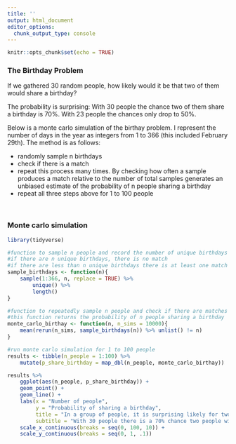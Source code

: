 ---
title: ''
output: html_document
editor_options: 
  chunk_output_type: console
---

```{r setup, include=FALSE}
knitr::opts_chunk$set(echo = TRUE)
```

### The Birthday Problem

If we gathered 30 random people, how likely would it be that two of them would share a birthday?

The probability is surprising: With 30 people the chance two of them share a birthday is 70%. With 23 people the chances only drop to 50%.

Below is a monte carlo simulation of the birthay problem. I represent the number of days in the year as integers from 1 to 366 (this included February 29th). The method is as follows:

* randomly sample n birthdays
* check if there is a match 
* repeat this process many times. By checking how often a sample produces a match relative to the number of total samples generates an unbiased estimate of the probability of n people sharing a birthday
* repeat all three steps above for 1 to 100 people

<br />

### Monte carlo simulation

```{r, message = FALSE}
library(tidyverse)

#function to sample n people and record the number of unique birthdays
#if there are n unique birthdays, there is no match
#if there are less than n unique birthdays there is at least one match
sample_birthdays <- function(n){
    sample(1:366, n, replace = TRUE) %>% 
        unique() %>% 
        length()
}

#function to repeatedly sample n people and check if there are matches
#this function returns the probability of n people sharing a birthday
monte_carlo_birthay <- function(n, n_sims = 10000){
    mean(rerun(n_sims, sample_birthdays(n)) %>% unlist() != n)
}

#run monte carlo simulation for 1 to 100 people
results <- tibble(n_people = 1:100) %>%
    mutate(p_share_birthday = map_dbl(n_people, monte_carlo_birthay))

results %>%
    ggplot(aes(n_people, p_share_birthday)) +
    geom_point() +
    geom_line() +
    labs(x = "Number of people",
         y = "Probability of sharing a birthday",
         title = "In a group of people, it is surprising likely for two people to have the same birthday",
         subtitle = "With 30 people there is a 70% chance two people will have the same birthday") +
    scale_x_continuous(breaks = seq(0, 100, 10)) +
    scale_y_continuous(breaks = seq(0, 1, .1))
```

<br />
<br />
<br />
<br />
<br />
